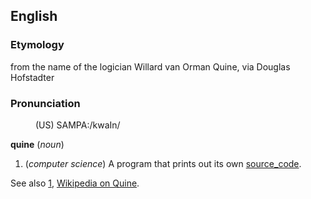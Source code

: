 ==English==
===Etymology===
from the name of the logician Willard van Orman Quine, via Douglas Hofstadter

===Pronunciation===

:(US) SAMPA:/kwaIn/

<b>quine</b> (<i>noun</i>)
# (<i>computer science</i>) A program that prints out its own [[source_code]].

See also [http://catb.org/~esr/jargon/html/Q/quine.html], [[w:Quine|Wikipedia on Quine]].
